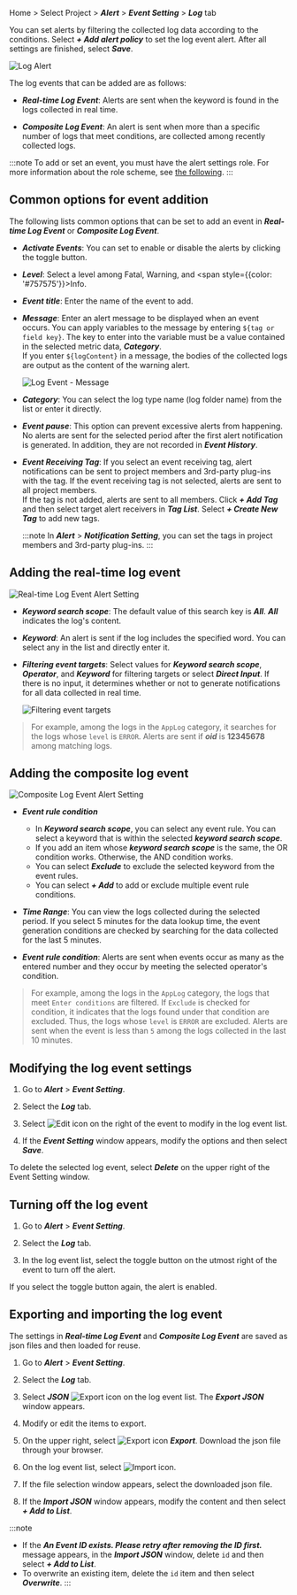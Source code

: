 Home > Select Project > **_Alert_** > **_Event Setting_** > **_Log_** tab

You can set alerts by filtering the collected log data according to the conditions. Select **_+ Add alert policy_** to set the log event alert. After all settings are finished, select **_Save_**.

![Log Alert](/img/set-event-log-main.png)

The log events that can be added are as follows:

-   **_Real-time Log Event_**: Alerts are sent when the keyword is found in the logs collected in real time.

-   **_Composite Log Event_**: An alert is sent when more than a specific number of logs that meet conditions, are collected among recently collected logs.

:::note
To add or set an event, you must have the alert settings role. For more information about the role scheme, see [the following](../project/project-structure).
:::

## Common options for event addition

The following lists common options that can be set to add an event in **_Real-time Log Event_** or **_Composite Log Event_**.

-   **_Activate Events_**: You can set to enable or disable the alerts by clicking the toggle button.

-   **_Level_**: Select a level among <span class='vslow'>Fatal</span>, <span class='slow'>Warning</span>, and <span style={{color: '#757575'}}>Info</span>.

-   **_Event title_**: Enter the name of the event to add.

-   **_Message_**: Enter an alert message to be displayed when an event occurs. You can apply variables to the message by entering `${tag or field key}`. The key to enter into the variable must be a value contained in the selected metric data, **_Category_**.<br/>
    If you enter `${logContent}` in a message, the bodies of the collected logs are output as the content of the warning alert.

    ![Log Event - Message](/img/set-event-log-message.png)

-   **_Category_**: You can select the log type name (log folder name) from the list or enter it directly.

-   **_Event pause_**: This option can prevent excessive alerts from happening. No alerts are sent for the selected period after the first alert notification is generated. In addition, they are not recorded in **_Event History_**.

-   **_Event Receiving Tag_**: If you select an event receiving tag, alert notifications can be sent to project members and 3rd-party plug-ins with the tag. If the event receiving tag is not selected, alerts are sent to all project members.<br/>If the tag is not added, alerts are sent to all members. Click **_+ Add Tag_** and then select target alert receivers in **_Tag List_**. Select **_+ Create New Tag_** to add new tags.

    :::note
    In **_Alert_** > **_Notification Setting_**, you can set the tags in project members and 3rd-party plug-ins.
    :::

## Adding the real-time log event

![Real-time Log Event Alert Setting](/img/set-event-log.png)

-   **_Keyword search scope_**: The default value of this search key is **_All_**. **_All_** indicates the log's content.

-   **_Keyword_**: An alert is sent if the log includes the specified word. You can select any in the list and directly enter it.

-   **_Filtering event targets_**: Select values for **_Keyword search scope_**, **_Operator_**, and **_Keyword_** for filtering targets or select **_Direct Input_**. If there is no input, it determines whether or not to generate notifications for all data collected in real time.

    ![Filtering event targets](/img/set-event-log-filter.png)

> For example, among the logs in the `AppLog` category, it searches for the logs whose `level` is `ERROR`. Alerts are sent if **_oid_** is **12345678** among matching logs.

## Adding the composite log event

![Composite Log Event Alert Setting](/img/set-event-complex-log.png)

-   **_Event rule condition_**
    -   In **_Keyword search scope_**, you can select any event rule. You can select a keyword that is within the selected **_keyword search scope_**.
    -   If you add an item whose **_keyword search scope_** is the same, the OR condition works. Otherwise, the AND condition works. 
    -   You can select **_Exclude_** to exclude the selected keyword from the event rules.
    -   You can select **_+ Add_** to add or exclude multiple event rule conditions.

-   **_Time Range_**: You can view the logs collected during the selected period. If you select 5 minutes for the data lookup time, the event generation conditions are checked by searching for the data collected for the last 5 minutes.

-   **_Event rule condition_**: Alerts are sent when events occur as many as the entered number and they occur by meeting the selected operator's condition.

> For example, among the logs in the `AppLog` category, the logs that meet `Enter conditions` are filtered. If `Exclude` is checked for condition, it indicates that the logs found under that condition are excluded. Thus, the logs whose `level` is `ERROR` are excluded. Alerts are sent when the event is less than `5` among the logs collected in the last 10 minutes.

## Modifying the log event settings

1.  Go to **_Alert_** > **_Event Setting_**.

2.  Select the **_Log_** tab.

3.  Select ![Edit icon](/img/ico-edit.svg) on the right of the event to modify in the log event list.

4.  If the **_Event Setting_** window appears, modify the options and then select **_Save_**.

To delete the selected log event, select **_Delete_** on the upper right of the Event Setting window.

## Turning off the log event

1.  Go to **_Alert_** > **_Event Setting_**.

2.  Select the **_Log_** tab.

3.  In the log event list, select the toggle button on the utmost right of the event to turn off the alert. 

If you select the toggle button again, the alert is enabled.

## Exporting and importing the log event

The settings in **_Real-time Log Event_** and **_Composite Log Event_** are saved as json files and then loaded for reuse.

1.  Go to **_Alert_** > **_Event Setting_**.

2.  Select the **_Log_** tab.

3.  Select **_JSON_** ![Export icon](/img/ico-export.svg) on the log event list. The **_Export JSON_** window appears.

4.  Modify or edit the items to export.

5.  On the upper right, select ![Export icon](/img/ico-export.svg) **_Export_**. Download the json file through your browser.

6.  On the log event list, select ![Import icon](/img/ico-import.svg).

7.  If the file selection window appears, select the downloaded json file.

8.  If the **_Import JSON_** window appears, modify the content and then select **_+ Add to List_**.

:::note

-   If the **_An Event ID exists. Please retry after removing the ID first._** message appears, in the **_Import JSON_** window, delete `id` and then select **_+ Add to List_**.
-   To overwrite an existing item, delete the `id` item and then select **_Overwrite_**.
    :::
